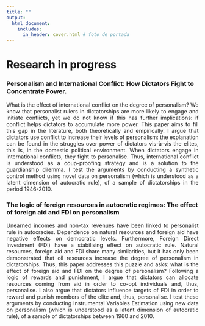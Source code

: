 ```yaml
---
title: ""
output:
  html_document:
    includes:
      in_header: cover.html # foto de portada
---
```


# Research in progress 

### Personalism and International Conflict: How Dictators Fight to Concentrate Power. 

<p align="justify">
What is the effect of international conflict on the degree of personalism? We know that personalist rulers in dictatorships are more likely to engage and initiate conflicts, yet we do not know if this has further implications: if conflict helps dictators to accumulate more power. This paper aims to fill this gap in the literature, both theoretically and empirically. I argue that dictators use conflict to increase their levels of personalism: the explanation can be found in the struggles over power of dictators vis-à-vis the elites, this is, in the domestic political environment. When dictators engage in international conflicts, they fight to personalise. Thus, international conflict is understood as a coup-proofing strategy and is a solution to the guardianship dilemma. I test the arguments by conducting a synthetic control method using novel data on personalism (which is understood as a latent dimension of autocratic rule), of a sample of dictatorships in the period 1946-2010. 
</p>

### The logic of foreign resources in autocratic regimes: The effect of foreign aid and FDI on personalism

<p align="justify">
Unearned incomes and non-tax revenues have been linked to personalist rule in autocracies. Dependence on natural resources and foreign aid have negative effects on democratic levels. Furthermore, Foreign Direct Investment (FDI) have a stabilising effect on autocratic rule. Natural resources, foreign aid and FDI share many similarities, but it has only been demonstrated that oil resources increase the degree of personalism in dictatorships. Thus, this paper addresses this puzzle and asks: what is the effect of foreign aid and FDI on the degree of personalism? Following a logic of rewards and punishment, I argue that dictators can allocate resources coming from aid in order to co-opt individuals and, thus, personalise. I also argue that dictators influence targets of FDI in order to reward and punish members of the elite and, thus, personalise. I test these arguments by conducting Instrumental Variables Estimation using new data on personalism (which is understood as a latent dimension of autocratic rule), of a sample of dictatorships between 1960 and 2010. 
</p>

